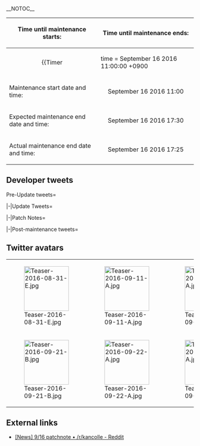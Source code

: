 __NOTOC__
<div style="float:right">{{Edit|Partials/Updates/2016_September_16th}}</div>
{{clear}}
<!--{{Warning
|title = Notice
|message = '''The contents of this page just serve as PLACEHOLDERS!'''<br> Placeholders are a symbol or piece of text used in a mathematical expression or in an instruction in a computer program to denote a missing quantity or operator. In other words, it's an example.<br> At this point in time we '''do not know''' anything about the upcoming "event", we're '''not the developers!'''
}}-->
{| class="wikitable"
!Time until maintenance starts:
!Time until maintenance ends:
|-
| align="center" |
{{Timer
|time = September 16 2016 11:00:00 +0900
|style = font-weight:bold;
|endClass = Maintstarts
|endText = '''Maintenance has begun.'''
}}
| align="center" | 
{{Timer
|time = September 16 2016 17:30:00 +0900
|style = font-weight:bold;
|endClass = Maintends
|endText = '''Maintenance has ended.'''
}}
|-
! scope="row" | Maintenance start date and time:
| align="center" | September 16 2016 11:00 
|-
! scope="row" | Expected maintenance end date and time:
| align="center" | September 16 2016 17:30
|-
! scope="row" | Actual maintenance end date and time:
| align="center" | September 16 2016 17:25
|}

{{:Partials/Updates/2016_September_16th/Content|thread=true}}

== Developer tweets ==
<tabber>Pre-Update tweets=
{{MultiTweet
|MultiTweetID = preUpdate
|color = #ace
|title = Pre Update

|link01 = https://twitter.com/KanColle_STAFF/status/772226478276681728
|JP01 = 次回の「艦これ」稼働全サーバ群共通メンテナンス＆アップデートは、【9/16(金)】に実施させて頂く予定です。同メンテに伴うアップデートでは、ある特型駆逐艦の新艦娘を投入/実装予定です(中盤以降の通常海域で邂逅できる予定です)。お楽しみに！ 
|EN01 = The upcoming maintenanace and update for all KanColle servers are scheduled for September 16th. As part of the update following this maintenance, we will be implementing a certain Special-type destroyer (who will appear as a drop on certain maps on the latter half of the regular levels). Please look forward to it!
|TL01 = [[User:Rephira|Rephira]]

|link02 = https://twitter.com/KanColle_STAFF/status/773328058140860416
|JP02 = この秋も「艦これ」では、「鎮守府秋刀魚祭り」を実施予定です。また、それとは別に、現在「艦これ」運営鎮守府では食べ物に関連した全国コラボを今秋準備中です。続報をお待ちください！
|EN02 = This fall, the [[Mackerel|Saury Festival mini-event]] will be returning to KanColle. Separately, the KanColle dev team is preparing for a nationwide collaboration event related to food items for this fall as well. We will continue to release more info on this in the future.
|TL02 = Rough: [[User:Shinhwalee|Shinhwalee]]<br> [[User:Rephira|Rephira]]

|link03 = https://twitter.com/KanColle_STAFF/status/773685300992147457
|JP03 = 次回の「艦これ」稼働全サーバ群共通メンテナンス＆アップデートは、来週【9/16(金)】に実施予定です。同メンテに伴うアップデートでは、特II型の「綾波」らと共に駆逐隊を組んだ、ある特型駆逐艦の新艦娘を投入予定です(中盤以降の通常海域で邂逅できる予定です)。お楽しみに！
|EN03 = The upcoming maintenance and update for all [[Servers|KanColle servers]] will be happening on September 16th. On the update following this maintenance, we will be implementing a certain Special Type II Destroyer that formed a Destroyer Division with "[[Ayanami]]". (She will drop on past the middle levels of regular maps). Please look forward to it.<br> (TL Note: Uranami?)
|TL03 = Rough: [[User:Shinhwalee|Shinhwalee]]<br> [[User:Rephira|Rephira]]

|link04 = https://twitter.com/KanColle_STAFF/status/774784590116290561
|JP04 = 次回の「艦これ」稼働全サーバ群共通メンテナンス＆アップデートは、【9/16(金)】に実施予定です。同メンテに伴うアップデートでは、特I型「磯波」や特II型「綾波」らと第19駆逐隊を編成した、新特型駆逐艦娘を実装予定です(中盤以降の海域で邂逅できる予定です)。お楽しみに！
|EN04 = ''Uranami is coming out in the latter available area''
|TL04 = Rough: [[User:Shinhwalee|Shinhwalee]]

|link05 = https://twitter.com/KanColle_STAFF/status/775129382100664320
|JP05 = マルキューサンマル。提督の皆さん、おはようございます！ 今日は、月曜日！新しい一週間がスタートしました。秋の一日、本日も元気に頑張ってまいりましょう！
|EN05 = 0930. Good morning admirals! Today is Monday! A new week has started. First day of Fall, let's all work hard!
|TL05 = Rough: [[User:Crazy teitoku|Crazy teitoku]]

|link06 = https://twitter.com/KanColle_STAFF/status/775130897234354177
|JP06 = 秋は読書の秋、スポーツの秋、そして、食べ物の美味しい秋！現在「艦これ」鎮守府では、食べ物に関する全国コラボを準備中です。戦艦「金剛」や航空母艦「赤城」、水上機母艦「瑞穂」なども参加予定。今月後半には続報をお知らせできる予定です。お楽しみに！
|EN06 = ''Collaboration like Sukiya, with Kongou, Akagi, and Mizuho (Same CG again obviously).''<br> (TL Note: Any chance of in-game collaboration like last year?)
|TL06 = Rough: [[User:Shinhwalee|Shinhwalee]]

|link07 = https://twitter.com/KanColle_STAFF/status/775492349526880256
|JP07 = マルキューサンマル。提督の皆さん、おはようございます！<br> 今日は、火曜日！本州以西では秋雨前線の影響で、強い雨が降るエリアも多くなりそうです。外出される提督方は天候にもご注意ください。本日も元気に乗り切ってまいりましょう！
|EN07 = マルキューサンマル。提督の皆さん、おはようございます！<br> 今日は、火曜日！本州以西では秋雨前線の影響で、強い雨が降るエリアも多くなりそうです。外出される提督方は天候にもご注意ください。本日も元気に乗り切ってまいりましょう！
|TL07 = 

|link08 = https://twitter.com/KanColle_STAFF/status/775493187372670977
|JP08 = 全国のゲームセンターで稼働中の「艦これアーケード」に、最上型重巡洋艦「最上」「三隈」「鈴谷」「熊野」及び新海域が【9/15(木)】より実装されます。ゲームセンターに着任されている提督の皆さん、どうぞよろしくお願い致します！ https://t.co/dBDpc0nFcH
|EN08 = ''Arcade getting the Mogami class''
|TL08 = Rough: [[User:Rephira|Rephira]]

|link09 = https://twitter.com/KanColle_STAFF/status/775854734754258945
|JP09 = マルキューサンマル。提督の皆さん、おはようございます！<br> 今日は、水曜日！本日も全国的に雨となるエリアが多くなりそうです。お出かけされる提督方は傘のご用意を、そして雷にも十分ご注意ください。本日も頑張ってまいりましょう！
|EN09 = マルキューサンマル。提督の皆さん、おはようございます！<br> 今日は、水曜日！本日も全国的に雨となるエリアが多くなりそうです。お出かけされる提督方は傘のご用意を、そして雷にも十分ご注意ください。本日も頑張ってまいりましょう！
|TL09 = 

|link10 = https://twitter.com/KanColle_STAFF/status/775855806260449280
|JP10 = 明後日【9/16(金)】に次回「艦これ」稼働全サーバ群共通メンテナンス＆アップデートを実施させて頂く予定です。同メンテナンスに伴うアップデートでは、特I型駆逐艦「磯波」らと共に第19駆逐隊を編成した新たな特型駆逐艦娘の実装(中盤以降の複数海域で邂逅可能)を行う予定です。
|EN10 = 明後日【9/16(金)】に次回「艦これ」稼働全サーバ群共通メンテナンス＆アップデートを実施させて頂く予定です。同メンテナンスに伴うアップデートでは、特I型駆逐艦「磯波」らと共に第19駆逐隊を編成した新たな特型駆逐艦娘の実装(中盤以降の複数海域で邂逅可能)を行う予定です。
|TL10 = 

|link11 = https://twitter.com/KanColle_STAFF/status/776216479863742464
|JP11 = マルキューサンマル。提督の皆さん、おはようございます！<br> 今日は、木曜日！今夜は十五夜、月見団子でも食べながら、秋のお月さまを見上げるのもいいですね。明日はメンテナンス＆アップデートを実施予定です。本日も元気に頑張ってまいりましょう！
|EN11 = マルキューサンマル。提督の皆さん、おはようございます！<br> 今日は、木曜日！今夜は十五夜、月見団子でも食べながら、秋のお月さまを見上げるのもいいですね。明日はメンテナンス＆アップデートを実施予定です。本日も元気に頑張ってまいりましょう！
|TL11 = 

|link12 = https://twitter.com/KanColle_STAFF/status/776217229780103168
|JP12 = 明日【9/16(金)】に次回「艦これ」稼働全サーバ群共通メンテナンス＆アップデートを実施させて頂く予定です。メンテナンス開始時間は【11:00】、同完了は【18:00】を予定しています。提督の皆さん、お手数をお掛けして恐縮です。ご協力どうぞよろしくお願い致します。
|EN12 = ''Tomorrow maintenance will be from 11:00 to 18:00.''
|TL12 = Rough: [[User:Shinhwalee|Shinhwalee]]

|link13 = https://twitter.com/KanColle_STAFF/status/776579070477803521
|JP13 = マルキューサンマル。提督の皆さん、おはようございます！<br> 今日は、金曜日！本日は「艦これ」稼働全サーバ群共通メンテナンス＆アップデートを実施予定です。提督の皆さん、ご協力どうぞよろしくお願い致します。本日も元気に乗り切ってまいりましょう！
|EN13 = マルキューサンマル。提督の皆さん、おはようございます！<br> 今日は、金曜日！本日は「艦これ」稼働全サーバ群共通メンテナンス＆アップデートを実施予定です。提督の皆さん、ご協力どうぞよろしくお願い致します。本日も元気に乗り切ってまいりましょう！
|TL13 = 

|link14 = https://twitter.com/KanColle_STAFF/status/776580101907460096
|JP14 = 本日この後【11:00】より「艦これ」稼働全サーバ群共通メンテナンス＆アップデートを実施致します。同完了時刻は【18:00】を予定しています。提督の皆さん、お手数お掛けして恐縮です。メンテ開始前にブラウザを閉じて、「艦これ」を一旦終了して頂けますと幸いです。
|EN14 = 本日この後【11:00】より「艦これ」稼働全サーバ群共通メンテナンス＆アップデートを実施致します。同完了時刻は【18:00】を予定しています。提督の皆さん、お手数お掛けして恐縮です。メンテ開始前にブラウザを閉じて、「艦これ」を一旦終了して頂けますと幸いです。
|TL14 = 

|link15 = https://twitter.com/KanColle_STAFF/status/776581860264595456
|JP15 = 本日のメンテナンスに伴うアップデートでは、特I型「磯波」や特II型「綾波」らと第19駆逐隊を編成した【新艦娘】を中盤以降の複数の通常海域で邂逅できるよう実装予定です。また、来月実施予定の【鎮守府秋刀魚祭り】に先駆けて、いくつかのサーバ群の整備/強化も併せて実施予定です。
|EN15 = ''Uranami drops in mid- & late-game maps. Also, server improvements, Because lol saury fishing hell 2.0''
|TL15 = Rough: [[User:Admiral Mikado|Admiral Mikado]]

|link16 = https://twitter.com/KanColle_STAFF/status/776603119434080256
|JP16 = メンテナンス状況：メンテナンスに入りました。 「艦これ」稼働全サーバ群は、メンテナンス＆アップデート作業を開始致しました。同作業完了は本日【18:00】を予定しています。作業進捗状況は、随時お知らせできるように努めます。
|EN16 = ''Maintenance START''
|TL16 = Rough: [[User:Shinhwalee|Shinhwalee]]
}}

|-|Update Tweets=
{{MultiTweet
|MultiTweetID = Update
|color = #ace
|title = Update

|link01 = http://twitter.com/KanColle_STAFF/status/776631979219439616
|JP01 = メンテナンス状況：メンテナンス実施中です。<br> 現在「艦これ」稼働全サーバ群は、メンテナンス＆アップデート作業を実施中です。作業完了は【18:00】を予定しています。同アップデートでは特改I型な新艦娘の実装、そして、ある夕雲型駆逐艦の「浴衣mode」も追加限定実装予定です！
|EN01 = ''4 hours 58 minutes until maint end, A certain Yuugumo-class Destroyer will be receiving Yukata Seasonal CG''
|TL01 = Rough: [http://www.reddit.com/u/yoridorimidori yoridorimidori]<br> Rough: [[User:Shinhwalee|Shinhwalee]]

|link02 = https://twitter.com/KanColle_STAFF/status/776663532955840512
|JP02 = メンテナンス状況：メンテナンス実施中です。 「艦これ」稼働全サーバ群はメンテナンス＆アップデート作業を実施中です。作業は後半シークエンスに入りました。現在、南方前線のサーバ群、特に「ショートランド泊地サーバ」大幅増強を行っています。「鹿屋基地サーバ」の整備も実施中です。
|EN02 = ''Southern Area Front Line servers, especially Shortland, and Kanoya as well are getting buffs/strengthened.''
|TL02 = Rough: [http://www.reddit.com/u/DuskOfDawn23 DuskOfDawn23]<br> Rough: [[User:Ckwng|Ckwng]]

|link03 = https://twitter.com/KanColle_STAFF/status/776669453253615617
|JP03 = メンテナンス状況：予定より少し早く【17:30】完了見込みです。<br> 「艦これ」稼働全サーバ群は、メンテナンス＆アップデート作業を実施中です。現在作業の後半シークエンスを進めています。【17:00】前後より、本日のメンテナンスに伴うアップデート情報をお知らせしてまいります。
|EN03 = ''Maintenance will end 30 min earlier''
|TL03 = Rough: [[User:Shinhwalee|Shinhwalee]]
}}

|-|Patch Notes=
{{MultiTweet
|MultiTweetID = patch
|color = #ace
|title = Patch notes

|link01 = https://twitter.com/KanColle_STAFF/status/776687060203692032
|JP01 = 本日実施の「艦これ」稼働全サーバ群メンテナンスに伴う、アップデート情報をお知らせしていきます。 01▼新艦娘「浦波」の実装 新艦娘、特改I型駆逐艦「浦波」を新規実装します。<br> ※中盤以降の複数の通常海域で邂逅可能です。<br> ※補給・放置ボイス、改では時報ボイス等も実装です。
|EN01 = 01▼Uranami will be implemented into the game.<br>
※She will be available in numerous maps in the latter half of the currently available operations<br>
※Resupply, Idle, Hourly voices after remodel are all available as well
|TL01 = [[User:Shinhwalee|Shinhwalee]]<br> [[User:Rephira|Rephira]]

|link02 = https://twitter.com/KanColle_STAFF/status/776688395900686336
|JP02 = 02▼新艦娘「浦波」邂逅可能海域について 特改I型駆逐艦「浦波」は、南西諸島海域「沖ノ島海域」等の中盤以降の複数の海域で邂逅可能です。<br> ※基本的に敵主力会敵ポイントで邂逅可能ですが、上記南西諸島海域「沖ノ島海域」では、それ以外でも稀に邂逅可能なポイントが存在します。
|EN02 = 02▼Maps which Uranami will be available 2-4 and onwards on multiple map (but not on all), for most maps it will be only boss node drops, but on 2-4 there will be other nodes that will drop her as well.
|TL02 = Rough: [[User:Rephira|Rephira]]

|link03 = https://twitter.com/KanColle_STAFF/status/776688932230615040
|JP03 = 03▼【新任務】の追加実装 計五種類の【新任務】が追加実装されます。<br> 
 ●「第十九駆逐隊」を編成せよ！ <br> 
 ●「第十九駆逐隊」出撃せよ！ <br> 
 ●「第十九駆逐隊」敵主力に突入せよ！ <br> 
 ●「特注家具」の調達 <br> 
 ●「洋上補給」物資の調達 ※各任務の受諾にはトリガーとなる条件達成が必要です。
|EN03 = 03▼5 new quests in total<br> 
 ● Setup the 19th DD Squadron! <br> 
 ● Sortie the 19th DD Squadron! <br> 
 ● 19th DD Squadron, rush into the Main Enemy Force! <br> 
 ● Get Special Furniture <br> 
 ● Procurement of Underway Supply Goods<br> 
These Quests all have Pre-requisite quests required
|TL03 = Rough: [[User:Rephira|Rephira]]<br> [[User:Shinhwalee|Shinhwalee]]

|link04 = https://twitter.com/KanColle_STAFF/status/776691032226267136
|JP04 = 04▼任務UI一部更新 &「浦波」邂逅海域の追記情報 遂行中の任務が進行した場合表示される「50%以上達成」等の表示を、任務詳細テキストと重複しない位置/大きさに変更されます。 また、特改I型の新艦娘「浦波」は、西方・南方・中部各方面でも邂逅可能な海域が存在します。
|EN04 = 04▼More info on Maps with Uranami drop and UI updates<br>
There will be at least 1 map on throughout World 3~5 where Uranami drops<br>
UI has been updated so that 50% cleared marker no longer overlaps with the Quest description tag
|TL04 = Rough: [[User:Shinhwalee|Shinhwalee]]<br> Rough: [[User:Rephira|Rephira]]

|link05 = https://twitter.com/KanColle_STAFF/status/776691830960238592
|JP05 = 05▼「長波」に【浴衣mode】秋季限定実装 駆逐艦「長波」に季節限定艦娘グラフィックが実装されます。<br> 【浴衣mode】の夕雲型駆逐艦「長波」には専用秋限定ボイスも追加実装されます。秋の駆逐艦娘、引き続きどうぞよろしくお願い致します！
|EN05 = 05▼Naganami will be getting Limited-time Yukata CG<br>
|TL05 = Rough: [[User:Rephira|Rephira]]<br>Rough: [[User:Shinhwalee|Shinhwalee]]

|link06 = https://twitter.com/KanColle_STAFF/status/776693375210631168
|JP06 = 06▼【改修工廠(明石の工廠)】新改修メニュー追加実装 改修工廠(明石の工廠)において改修可能メニューが拡張されます。 ある艦娘がサポートすることで 「38.1cm Mk.I 連装砲」 の強化改修が可能になります。<br> ※本装備は現段階では上位兵装への更新は実装されません。
|EN06 = 06▼Improvement Arsenal Menu Added<br>
38.1cm Mk.I Twin Gun Mount is now available to upgrade in Akashi's Improvement Arsenal<br>
※Improvable but not upgradeable
|TL06 = Rough: [[User:Rephira|Rephira]]<br>Rough: [[User:Shinhwalee|Shinhwalee]]

|link07 = https://twitter.com/KanColle_STAFF/status/776694079241359360
|JP07 = 07▼【季節の移り変わり対応家具】の季節更新 「温泉檜風呂」及び「温泉岩風呂」が秋季modeに移行します。 また、「鎮守府カウンターバー」の季節が夏季modeから通常に移行します。
|EN07 = 07▼The Hot Spring furniture for The Wooden and the Rock ones along with the Counter Bar will be updated into Autumn mode
|TL07 = Rough: [[User:Shinhwalee|Shinhwalee]]

|link08 = https://twitter.com/KanColle_STAFF/status/776694469521399808
|JP08 = 08▼各種サーバ群の整備及び【ショートランド泊地サーバ】大幅増強<br> 来月開催予定の「鎮守府秋刀魚祭り」に先駆けて、各稼働サーバ群の整備/強化を実施しました。特に「ショートランド泊地サーバ」は、大幅増強/規模拡張工事を実施しました。
|EN08 = 08▼Shortland server reinforced etc. in preparation for the upcoming Saury Fest
|TL08 = Rough: [[User:Rephira|Rephira]]

|link09 = https://twitter.com/KanColle_STAFF/status/776694768201928704
|JP09 = 09▼マクロ/加速等不正ツール対策の強化<br> マクロ/加速ツール等/継続的にサーバに対して故意に負荷を与えるユーザーに対する追跡機能を強化しました。これらの不正ツール使用は規約違反です。お辞め頂けますよう、重ねてお願い申し上げます。
|EN09 = 09▼Macro and illegitimat tools rekt
|TL09 = Rough: [[User:Rephira|Rephira]]

|link10 = https://twitter.com/KanColle_STAFF/status/776694913731735552
|JP10 = 10▼一部ボイス系修正更新 ・一部工廠任務における「任務娘」のボイス再生を修正 ・「伊26改」の20時「時報ボイス」の修正
|EN10 = 10▼Some voice-related features fixed
|TL10 =  Rough: [[User:Rephira|Rephira]]

|link11 = https://twitter.com/KanColle_STAFF/status/776695270218149888
|JP11 = 11▼「陸奥」に【浴衣mode】秋季限定実装 日本海軍を根幹を支えた長門型戦艦、そのニ番艦「陸奥」。<br> 彼女に季節限定艦娘グラフィック【浴衣mode】及び同特別限定ボイスが追加実装されます。提督の皆さん、長門型戦艦、そして「陸奥」を、引き続きどうぞよろしくお願い致します！
|EN11 = 11▼Mutsu Yukata CG and Fall Voice Line<br>
(TL Note: naganami and mutsu cg and voice lines?)
|TL11 = Rough: [[User:Rephira|Rephira]]<br>Rough: [[User:Shinhwalee|Shinhwalee]]<br>Rough: [[User:がか|がか]]
}}

|-|Post-maintenance tweets=
{{MultiTweet
|MultiTweetID = postmaint
|color = #ace
|title = Post-maintenance tweets

|link01 = https://twitter.com/KanColle_STAFF/status/776696007887196160
|JP01 = メンテナンス状況：【17:30】迄に全サーバ群作業完了見込みです。<br> 「艦これ」稼働全サーバ群は、メンテナンス＆アップデート作業を実施中です。現在作業は、最終シークエンスに入りました。各サーバ最終チェックを行っています。提督の皆さん、もう少しだけお待ち頂けますと幸いです。
|EN01 = メンテナンス状況：【17:30】迄に全サーバ群作業完了見込みです。<br> 「艦これ」稼働全サーバ群は、メンテナンス＆アップデート作業を実施中です。現在作業は、最終シークエンスに入りました。各サーバ最終チェックを行っています。提督の皆さん、もう少しだけお待ち頂けますと幸いです。
|TL01 = 

|link02 = https://twitter.com/KanColle_STAFF/status/776698382286852096
|JP02 = 本日実施「艦これ」稼働全サーバ群共通メンテナンス＆アップデートは作業を完了、各サーバ群の再開放を開始致しました！メンテ直後は接続が集中します。PCブラウザでは表示等が不安定な場合はブラウザのキャッシュ削除＆再接続をお試しください。 提督の皆さん、お待たせ致しました！
|EN02 = ''servers up''
|TL02 = Rough: [[User:Ckwng|Ckwng]]

|link03 = https://twitter.com/KanColle_STAFF/status/776958814398537728
|JP03 = ヒトマルヨンマル。提督の皆さん、おはようございます！<br> 今日は、土曜日！今月も残すところあと二週間、九月の後半戦となりました。体調を崩しやすいこの季節、風邪などをひかないよう気をつけつつ、本日も元気に頑張ってまいりましょう！
|EN03 = ヒトマルヨンマル。提督の皆さん、おはようございます！<br> 今日は、土曜日！今月も残すところあと二週間、九月の後半戦となりました。体調を崩しやすいこの季節、風邪などをひかないよう気をつけつつ、本日も元気に頑張ってまいりましょう！
|TL03 = 

|link04 = https://twitter.com/KanColle_STAFF/status/776959295149576192
|JP04 = 昨日実施の「艦これ」稼働全サーバ群共通メンテナンス＆アップデートへのご協力、ありがとうございました！PCブラウザ版では、更新や表示等が不安定な場合は、キャッシュ削除をお試しください。来月は【鎮守府秋刀魚祭り】を展開予定です！今秋の艦娘たちもどうぞよろしくお願い致します。
|EN04 = ''[[Mackerel|Saury]] Mini-Event next Month''
|TL04 = Rough: [[User:Shinhwalee|Shinhwalee]]

|link05 = https://twitter.com/KanColle_STAFF/status/777318899184316417
|JP05 = ヒトマルサンマル。提督の皆さん、おはようございます！<br> 今日は、日曜日！三連休の中日となる提督方も多いかと思います。本州以西では強い雨と雷となるエリアも多く警戒が必要です。外出される際は、天候にも十分ご注意ください。本日も元気に頑張ってまいりましょう！
|EN05 = ヒトマルサンマル。提督の皆さん、おはようございます！<br> 今日は、日曜日！三連休の中日となる提督方も多いかと思います。本州以西では強い雨と雷となるエリアも多く警戒が必要です。外出される際は、天候にも十分ご注意ください。本日も元気に頑張ってまいりましょう！
|TL05 = 

|link06 = https://twitter.com/KanColle_STAFF/status/777319947596800001
|JP06 = 提督の皆さん、一昨日実施の「艦これ」稼働全サーバ群共通メンテナンス＆アップデートへのご協力、ありがとうございました！次回のメンテナンスに伴うアップデートでは、【母港最大拡張枠】の拡大も予定しています。秋の「艦これ」と「艦娘」も、引き続きどうぞよろしくお願い致します！ 
|EN06 = ''Maximum slots increase on next maintenance''
|TL06 = Rough: [[User:Tsubakura|Tsubakura]]

|link07 = https://twitter.com/KanColle_STAFF/status/777681807684710400
|JP07 = ヒトマルサンマル。提督の皆さん、おはようございます！<br> 今日は、祝日の月曜日！強い勢力をもった台風16号が九州南部に接近中です。九州周辺エリアにお住いの提督方は厳重な警戒をお願い致します。本日も元気に頑張ってまいりましょう！ 
|EN07 = ヒトマルサンマル。提督の皆さん、おはようございます！<br> 今日は、祝日の月曜日！強い勢力をもった台風16号が九州南部に接近中です。九州周辺エリアにお住いの提督方は厳重な警戒をお願い致します。本日も元気に頑張ってまいりましょう！ 
|TL07 = 

|link08 = https://twitter.com/KanColle_STAFF/status/777683013253554176
|JP08 = 秋現在「艦これ」鎮守府では、この秋展開予定の「食べ物」に関連するコラボ展開を鋭意準備中です。食べ物に関する同コラボ作戦には水上機母艦「秋津洲」などの参加も予定しています。もうすぐ詳細情報をお知らせできる予定です。お楽しみに！
|EN08 = ''Akitsushima joins the collaboration (Sukiya?)''
|TL08 = Rough: [[User:Shinhwalee|Shinhwalee]]<br> Rough: [[User:Crazy teitoku|Crazy teitoku]]

|link09 = https://twitter.com/KanColle_STAFF/status/778028980167282688
|JP09 = マルキューサンマル。提督の皆さん、おはようございます！ 今日は、火曜日！台風16号が太平洋沖を進行中です。同暴風圏内にお住いの提督方は、十分にご注意ください。本日も元気に頑張ってまいりましょう！
|EN09 = マルキューサンマル。提督の皆さん、おはようございます！ 今日は、火曜日！台風16号が太平洋沖を進行中です。同暴風圏内にお住いの提督方は、十分にご注意ください。本日も元気に頑張ってまいりましょう！
|TL09 = 

|link10 = https://twitter.com/KanColle_STAFF/status/778032647079546880
|JP10 = 全国のゲームセンターで稼働中の「艦これアーケード」初のイベント【第壱回<br> 期間限定海域：敵艦隊前線泊地殴り込み】を、今秋開催致します。今夏の「第参回艦これ観艦式」での映像や同情報・キャンペーン情報を下記で公開開始しました！ https://t.co/L6NNAzcwVG
|EN10 = 全国のゲームセンターで稼働中の「艦これアーケード」初のイベント【第壱回<br> 期間限定海域：敵艦隊前線泊地殴り込み】を、今秋開催致します。今夏の「第参回艦これ観艦式」での映像や同情報・キャンペーン情報を下記で公開開始しました！ https://t.co/L6NNAzcwVG
|TL10 = 

|link11 = https://twitter.com/KanColle_STAFF/status/778034403301658624
|JP11 = 今秋開催予定の「艦これアーケード」初のイベントとなる【第壱回<br> 期間限定海域：敵艦隊前線泊地殴り込み】では、翔鶴型航空母艦一番艦「翔鶴」及び同二番艦「瑞鶴」他を投入予定です。全国のゲームセンターに着任されている提督の皆さん、今秋も引き続きどうぞよろしくお願い致します！
|EN11 = ''During the KanColle Arcade Fall Event, Shoukaku and Zuikaku will be implemented into the game.''
|TL11 = Rough: [[User:Shinhwalee|Shinhwalee]]

|link12 = https://twitter.com/KanColle_STAFF/status/778390764027940864
|JP12 = マルキューサンマル。提督の皆さん、おはようございます！ 今日は、水曜日！今月九月も残すところあと十日間となりました。風邪をひきやすいこの季節、本日も気合い、入れて、乗り切ってまいりましょう！
|EN12 = マルキューサンマル。提督の皆さん、おはようございます！ 今日は、水曜日！今月九月も残すところあと十日間となりました。風邪をひきやすいこの季節、本日も気合い、入れて、乗り切ってまいりましょう！
|TL12 = 

|link13 = https://twitter.com/KanColle_STAFF/status/778392270277980160
|JP13 = 秋は「食べもの」も美味しい季節！現在「艦これ」鎮守府では、この秋展開予定の食べ物関連のコラボ展開を鋭意準備中です。同第一波には、第一航空戦隊航空母艦「赤城」も作戦参加に備え抜錨準備を整えています。展開開始後、同modeは本編にも随時秋季期間限定で実装予定…お楽しみに！
|EN13 = ''Akagi joins the Sukiya hype train and will get her own CG this autumn''
|TL13 = Rough: [[User:Ckwng|Ckwng]]<br> [[User:Admiral Mikado|Admiral Mikado]]

|link14 = https://twitter.com/KanColle_STAFF/status/778768500462542848
|JP14 = ヒトマルサンマル。提督の皆さん、おはようございます！<br> 今日は、祝日の木曜日！秋分の日となりました。秋雨前線の影響で、北海道以外では雨の日となるエリアが多くなりそうです。お出掛けの提督方は、雨具の用意をお忘れなく！本日も元気に頑張ってまいりましょう！
|EN14 = ヒトマルサンマル。提督の皆さん、おはようございます！<br> 今日は、祝日の木曜日！秋分の日となりました。秋雨前線の影響で、北海道以外では雨の日となるエリアが多くなりそうです。お出掛けの提督方は、雨具の用意をお忘れなく！本日も元気に頑張ってまいりましょう！
|TL14 = 

|link15 = https://twitter.com/KanColle_STAFF/status/778770437866082304
|JP15 = 現在「艦これ」運営鎮守府では今秋投入を目指して新海域実装準備を進めています。また、来月中旬以降には【鎮守府秋刀魚祭り】を開催予定です。さらに今秋は実際に艦娘たちと「秋刀魚」と秋の味覚を味わう、「艦これ」鎮守府秋刀魚祭りin横浜泊地の準備を進めています。詳細は続報にて！
|EN15 = 現在「艦これ」運営鎮守府では今秋投入を目指して新海域実装準備を進めています。また、来月中旬以降には【鎮守府秋刀魚祭り】を開催予定です。さらに今秋は実際に艦娘たちと「秋刀魚」と秋の味覚を味わう、「艦これ」鎮守府秋刀魚祭りin横浜泊地の準備を進めています。詳細は続報にて！
|TL15 = 

|link16 = https://twitter.com/KanColle_STAFF/status/779116113758031873
|JP16 = マルキューサンマル。提督の皆さん、おはようございます！<br> 今日は、金曜日！祝日明けの今日も、東海以北では雨の一日となるエリアが多くなりそうです。外出される提督方は傘のご準備をお願い致します。本日も元気に乗り切ってまいりましょう！ 
|EN16 = マルキューサンマル。提督の皆さん、おはようございます！<br> 今日は、金曜日！祝日明けの今日も、東海以北では雨の一日となるエリアが多くなりそうです。外出される提督方は傘のご準備をお願い致します。本日も元気に乗り切ってまいりましょう！ 
|TL16 = 

|link17 = https://twitter.com/KanColle_STAFF/status/779117208827867136
|JP17 = 秋は読書の秋、スポーツの秋…そして食べ物の美味しい秋！この秋展開予定の「艦これ」食べ物関連のコラボ展開、同第一波の詳細情報をもうすぐお知らせできる予定です。今秋も、美味しい食べ物、そして「艦これ」と「艦娘」を、どうぞよろしくお願い致します！
|EN17 = 秋は読書の秋、スポーツの秋…そして食べ物の美味しい秋！この秋展開予定の「艦これ」食べ物関連のコラボ展開、同第一波の詳細情報をもうすぐお知らせできる予定です。今秋も、美味しい食べ物、そして「艦これ」と「艦娘」を、どうぞよろしくお願い致します！
|TL17 = 

|link18 = https://twitter.com/KanColle_STAFF/status/779473002018721792
|JP18 = マルキューヒトマル。提督の皆さん、おはようございます！ 今日は、土曜日！今月最後の週末に突入致しました！九月も残すところあと一週間！ 秋の一日、本日も元気に頑張ってまいりましょう！
|EN18 = マルキューヒトマル。提督の皆さん、おはようございます！ 今日は、土曜日！今月最後の週末に突入致しました！九月も残すところあと一週間！ 秋の一日、本日も元気に頑張ってまいりましょう！
|TL18 = 

|link19 = https://twitter.com/KanColle_STAFF/status/779474320435191808
|JP19 = 今秋、「艦これ」と丼ぶりと京風うどんの「なか卯」さんとのコラボ展開、「なか卯」✕「艦これ」秋のコラボキャンペーンが実施されます！ 同第一弾は、来週【9/28(水) 15:00】より開始予定です。 詳細ご案内はこちらから！https://t.co/M3uRtdmkHK
|EN19 = 今秋、「艦これ」と丼ぶりと京風うどんの「なか卯」さんとのコラボ展開、「なか卯」✕「艦これ」秋のコラボキャンペーンが実施されます！ 同第一弾は、来週【9/28(水) 15:00】より開始予定です。 詳細ご案内はこちらから！https://t.co/M3uRtdmkHK
|TL19 = 

|link20 = https://twitter.com/KanColle_STAFF/status/779478903576338432
|JP20 = 秋は読書の秋でもあります。東京ビックサイトで明日【9/25(日)】まで開催中の東京国際ブックフェアのKADOKAWAさんブースでは、川内型姉妹シルエット箔押し仕様の「一六式川内型書籍覆い＆金属製栞揃え」も好評ご案内中です！ https://t.co/RJ1ihkzbQn
|EN20 = 秋は読書の秋でもあります。東京ビックサイトで明日【9/25(日)】まで開催中の東京国際ブックフェアのKADOKAWAさんブースでは、川内型姉妹シルエット箔押し仕様の「一六式川内型書籍覆い＆金属製栞揃え」も好評ご案内中です！ https://t.co/RJ1ihkzbQn
|TL20 = 

|link21 = https://twitter.com/KanColle_STAFF/status/779609098002190337
|JP21 = 明日【9/25(日)】より、KADOKAWA「神楽酒保」さんで【「艦これ」クラシックスタイルオーケストラ 西方艦隊 with<br> 関西フィルハーモニー管弦楽団】物販の一般販売分ネット通販(※1アイテム1点まで)を開始予定です。同開始は【AM 10:30】を予定しています。
|EN21 = 明日【9/25(日)】より、KADOKAWA「神楽酒保」さんで【「艦これ」クラシックスタイルオーケストラ 西方艦隊 with<br> 関西フィルハーモニー管弦楽団】物販の一般販売分ネット通販(※1アイテム1点まで)を開始予定です。同開始は【AM 10:30】を予定しています。
|TL21 = 

|link22 = https://twitter.com/KanColle_STAFF/status/779864832556142592
|JP22 = ヒトヒトマルマル。提督の皆さん、おはようございます！ 今日は、日曜日！九月最後の日曜日となりました。来月中旬以降には「鎮守府秋刀魚祭り」の実施を予定しています。本日も頑張ってまいりましょう！
|EN22 = 1100. Good morning, admirals! Today is, Sunday! It has become September's last Sunday. We're going to schedule [[Mackerel]] mid week next month. Let us strive forward towards it!
|TL22 = Rough: [[User:Crazy teitoku|Crazy teitoku]]

|link23 = https://twitter.com/KanColle_STAFF/status/779866168727212032
|JP23 = 本日【9/25(日)】よりKADOKAWA「神楽酒保」さんで【「艦これ」クラシックスタイルオーケストラ 西方艦隊 with<br> 関西フィルハーモニー管弦楽団】物販の一般販売分ネット通販(※1アイテム1点まで)がスタートしました！https://t.co/Yh1kq4OcXf 
|EN23 = 本日【9/25(日)】よりKADOKAWA「神楽酒保」さんで【「艦これ」クラシックスタイルオーケストラ 西方艦隊 with<br> 関西フィルハーモニー管弦楽団】物販の一般販売分ネット通販(※1アイテム1点まで)がスタートしました！https://t.co/Yh1kq4OcXf 
|TL23 = 

|link24 = https://twitter.com/KanColle_STAFF/status/780203844844163072
|JP24 = 明日【9/27(火)】夜以降に、ゲーム画面下【情報】において月次作戦【八月作戦】の結果情報をお知らせできる予定です。また、同トップランカー提督に贈る武勲褒賞も、同発表以降に該当提督へ順次配信してまいります。展開中の【九月作戦】も、引き続きどうぞよろしくお願いいたします。
|EN24 = ''Tomorrow evening the latest ranking rewards are announced. For August 2016.''
|TL24 = Rough: [[User:Admiral Mikado|Admiral Mikado]]<br>Rough: [[User:Shinhwalee|Shinhwalee]]

|link25 = https://twitter.com/KanColle_STAFF/status/780206031368368130
|JP25 = 次回の「艦これ」稼働全サーバ群共通メンテナンス＆アップデートは、来週【10/5(水)】に実施させて頂く予定です。同メンテナンスに伴うアップデートでは、現在の最前線海域である「中部海域」方面の作戦海域深部に、艦隊を航空支援可能な【基地航空隊】を実装/展開予定です。
|EN25 = The upcoming maintenanace and update for all [[Servers|KanColle servers]] are scheduled for October 5th. As part of the update following this maintenance, we will be implementing the [[Land Base Aerial Support]] system to be available within the deepest area of World 6. 
|TL25 = [[User:Shinhwalee|Shinhwalee]]

|link26 = https://twitter.com/KanColle_STAFF/status/780565296083939328
|JP26 = マルキューサンマル。提督の皆さん、おはようございます！<br> 今日は、火曜日！強い勢力を持った台風17号が台湾沖を進行しています。沖縄エリアなどの同暴風圏にお住まいの提督方は十分にご注意ください。本日も元気に頑張ってまいりましょう！
|EN26 = マルキューサンマル。提督の皆さん、おはようございます！<br> 今日は、火曜日！強い勢力を持った台風17号が台湾沖を進行しています。沖縄エリアなどの同暴風圏にお住まいの提督方は十分にご注意ください。本日も元気に頑張ってまいりましょう！
|TL26 = 

|link27 = https://twitter.com/KanColle_STAFF/status/780566099377008640
|JP27 = 本日【9/27(火)】夜以降に、ゲーム画面下【情報】において月次作戦【八月作戦】の結果情報をお知らせできる予定です。また、同トップランカー提督に贈る武勲褒賞も、本日夜以降より該当提督へ順次配信してまいります。展開中の【九月作戦】も、引き続きどうぞよろしくお願い致します！ 
|EN27 = ''August 2016 Monthly Ranking Results and Rewards will be out tonight''
|TL27 = Rough: [[User:Shinhwalee|Shinhwalee]]

|link28 = https://twitter.com/KanColle_STAFF/status/780567165896318976
|JP28 = 明日【9/28(水) 15:00】より、「艦これ」と丼ぶりと京風うどんの「なか卯」さんとのコラボ、「なか卯」✕「艦これ」秋のコラボキャンペーン第一弾が展開されます。同詳細情報のご案内はこちらから！https://t.co/M3uRtdmkHK
|EN28 = ''Nakau x KanColle collaboration starts starting tomorrow 9/28 3:00 PM''
|TL28 = Rough: [[User:Shinhwalee|Shinhwalee]]

|link29 = https://twitter.com/KanColle_STAFF/status/780928613361213441
|JP29 = マルキューサンマル。提督の皆さん、おはようございます！ 今日は、水曜日！週の真ん中、水曜日です。九月も残すところあと三日間となりました。本日も元気に頑張ってまいりましょう！
|EN29 = マルキューサンマル。提督の皆さん、おはようございます！ 今日は、水曜日！週の真ん中、水曜日です。九月も残すところあと三日間となりました。本日も元気に頑張ってまいりましょう！
|TL29 = 

|link30 = https://twitter.com/KanColle_STAFF/status/780930367997960192
|JP30 = 本日【9/28(水) 15:00】より、いよいよ「艦これ」と丼ぶりと京風うどんの「なか卯」さんとのコラボ、「なか卯」✕「艦これ」秋のコラボキャンペーン第一弾が展開されます。同詳細情報のご案内はこちらから！https://t.co/M3uRtdmkHK
|EN30 = ''Collaboration Start''
|TL30 = Rough: [[User:Shinhwalee|Shinhwalee]]

|link31 = https://twitter.com/KanColle_STAFF/status/780932168369344513
|JP31 = 明後日【9/30(金)】全国の本屋さんで発売される「娘TYPE」最新号は、「艦これ」秋の巻頭総力特集です！描き下ろし「鳳翔」さん＆「赤城」の表紙が目印！秋の「時雨」描き下ろしピンナップや娘TYPE特製クリアファイルも搭載です。今秋の「鳳翔」さんもよろしくお願い致します！ 
|EN31 = ''So the next issue of Musume Type which will be out on Sept 30th will be Autumn KanColle Special along with Akagi and Houshou cover.''
|TL31 = Rough: [[User:Shinhwalee|Shinhwalee]]

|link32 = https://twitter.com/KanColle_STAFF/status/781289913736105984
|JP32 = マルキューサンマル。提督の皆さん、おはようございます！ 今日は、木曜日！本日も秋雨前線の影響で、本州では雨となるエリアが多そうです。お出かけの際は傘の用意をお忘れなく！本日も元気に駆け抜けてまいりましょう！
|EN32 = マルキューサンマル。提督の皆さん、おはようございます！ 今日は、木曜日！本日も秋雨前線の影響で、本州では雨となるエリアが多そうです。お出かけの際は傘の用意をお忘れなく！本日も元気に駆け抜けてまいりましょう！
|TL32 = 

|link33 = https://twitter.com/KanColle_STAFF/status/781291700958429184
|JP33 = 現在「艦これ」運営鎮守府では【10/5(水)】実施予定の次回「艦これ」稼働全サーバ群共通メンテナンス＆アップデートの準備を進めています。同メンテに伴うアップデートでは、現最前線海域の中部海域方面に「新海域」を実装、また、期間限定で艦娘「親子丼mode」等も実装予定です！
|EN33 = ''6-5 and Nakau CG''
|TL33 = Rough: [[User:Shinhwalee|Shinhwalee]]

|link34 = https://twitter.com/KanColle_STAFF/status/781653360919384064
|JP34 = マルキューサンマル。提督の皆さん、おはようございます！ 今日は、金曜日！九月最終の金曜日となりました。本日も金曜カレーを食べて元気を補給して、気合い、入れて、乗り切ってまいりましょう！
|EN34 = ''Eat Curry and enjoy da Friday and last day of September''
|TL34 = Rough: [[User:Shinhwalee|Shinhwalee]]

|link35 = https://twitter.com/KanColle_STAFF/status/781656078727667712
|JP35 = 本日【9/30(金)】「艦これ」巻頭総力特集の「娘TYPE」最新号が、全国の本屋さんで発売です！同誌表紙は、描き下ろし「鳳翔」さん＆「赤城」！秋の私服「時雨」描き下ろしピンナップや表紙イラスト＆劇場版の大型ポスター、そして娘TYPE特製クリアファイルなども装備してます！
|EN35 = 本日【9/30(金)】「艦これ」巻頭総力特集の「娘TYPE」最新号が、全国の本屋さんで発売です！同誌表紙は、描き下ろし「鳳翔」さん＆「赤城」！秋の私服「時雨」描き下ろしピンナップや表紙イラスト＆劇場版の大型ポスター、そして娘TYPE特製クリアファイルなども装備してます！
|TL35 = 

|link36 = https://twitter.com/KanColle_STAFF/status/781659115856748544
|JP36 = 現在「艦これ」運営鎮守府は、来月中旬以降展開予定の「鎮守府秋刀魚祭り」実施準備を進めています。今秋は同秋刀魚祭り展開中に、【「艦これ」鎮守府秋刀魚祭りin横浜泊地】も開催予定です。今年は台風の影響などで貴重な「秋刀魚」。秋の風物詩を、艦娘と一緒に味わってまいりましょう！
|EN36 = ''about Saury Mini-Event in Mid October and the Naval Base Saury Festival in Yokohama in-real life event''
|TL36 = Rough: [[User:Shinhwalee|Shinhwalee]]

|link37 = https://twitter.com/KanColle_STAFF/status/782030032420032512
|JP37 = ヒトマルサンマル。提督の皆さん、おはようございます！ 今日は、土曜日！本日から新しい月、十月となりました。今年も早いもので残すところあと三か月です。今月も元気に頑張ってまいりましょう！
|EN37 = ヒトマルサンマル。提督の皆さん、おはようございます！ 今日は、土曜日！本日から新しい月、十月となりました。今年も早いもので残すところあと三か月です。今月も元気に頑張ってまいりましょう！
|TL37 = 

|link38 = https://twitter.com/KanColle_STAFF/status/782032328931414016
|JP38 = 今月【10/23(日)】、神奈川県横浜市、横浜港を臨むみなとみらい「臨港パーク」で、艦娘と共に「秋刀魚」を味わうイベント【「艦これ」鎮守府秋刀魚祭りin横浜泊地】を開催予定です(※荒天延期)。詳細は別途ご案内予定です。秋の風物詩「秋刀魚」。今秋も愉しんでまいりましょう！ 
|EN38 = ''Real Mackerel Mini-Event in Yokohama on 10/23''
|TL38 = Rough: [[User:Shinhwalee|Shinhwalee]]

|link39 = https://twitter.com/KanColle_STAFF/status/782392222050242560
|JP39 = ヒトマルサンマル。提督の皆さん、おはようございます！ 今日は、日曜日！十月最初の日曜日です。本日ゆっくりできる提督はなるべく体を休めて、お仕事やお出掛けの提督方もおだやかな秋の一日となるといいですね。本日も頑張ってまいりましょう！
|EN39 = ヒトマルサンマル。提督の皆さん、おはようございます！ 今日は、日曜日！十月最初の日曜日です。本日ゆっくりできる提督はなるべく体を休めて、お仕事やお出掛けの提督方もおだやかな秋の一日となるといいですね。本日も頑張ってまいりましょう！
|TL39 = 

|link40 = https://twitter.com/KanColle_STAFF/status/782392813891694592
|JP40 = 現在「艦これ」運営鎮守府では【10/5(水)】実施予定の次回「艦これ」稼働全サーバ群共通メンテナンス＆アップデートの準備を進めています。同アップデートでは、現最前線海域の中部海域方面に「新海域」を実装、また、中部海域深部及び同新海域では「基地航空隊」も展開実装予定です。
|EN40 = ''world 6 = new map 6-5, 6-5 LBAS confirmed. World 6-4 is also getting LBAS since it's "Deepest Area of World 6 AND the new map.''
|TL40 = Rough: [[User:Shinhwalee|Shinhwalee]]

|link41 = https://twitter.com/KanColle_STAFF/status/782739737215774721
|JP41 = マルキューサンマル。提督の皆さん、おはようございます！ 今日は、月曜日！新しい週がスタートしました。強い勢力を持った台風18号が沖縄近海に接近中です。沖縄エリアにお住まいの提督方は、厳重な警戒をお願い致します。本日も頑張ってまいりましょう！
|EN41 = マルキューサンマル。提督の皆さん、おはようございます！ 今日は、月曜日！新しい週がスタートしました。強い勢力を持った台風18号が沖縄近海に接近中です。沖縄エリアにお住まいの提督方は、厳重な警戒をお願い致します。本日も頑張ってまいりましょう！
|TL41 = 

|link42 = https://twitter.com/KanColle_STAFF/status/782741179582418945
|JP42 = 明後日【10/5(水)】に次回「艦これ」稼働全サーバ群共通メンテナンス＆アップデートを実施させて頂く予定です。同メンテ開始は【AM 11:00】、全サーバ群作業完了は【19:00】を予定しています。提督の皆さん、お手数をお掛けします。ご協力どうぞよろしくお願い致します
|EN42 = ''Maintenance starts on 11:00 and ends on 19:00''
|TL42 = Rough: [[User:Tsubakura|Tsubakura]]

|link43 = https://twitter.com/KanColle_STAFF/status/782745178402529280
|JP43 = 「艦娘型録 弐」がKADOKAWAさんより、全国の書店さんで【10/5(水)】発売です。500ページ規模のボリューム、表紙艦娘は最新描き下ろし「榛名改二」でお届けします。本屋さんで見かけたら、どうぞよろしくお願い致します！
|EN43 = ''Kanmusu Catalog II''
|TL43 = Rough: [[User:Qunow|Qunow]]

|link44 = https://twitter.com/KanColle_STAFF/status/783102257139060736
|JP44 = マルキューサンマル。提督の皆さん、おはようございます！ 今日は、火曜日！明日【10/5(水)】は「艦これ」稼働全サーバ群共通メンテナンス＆アップデートを実施、最前線の中部海域深部に新海域を実装予定です。本日も元気に頑張ってまいりましょう！
|EN44 = ''World 6-5 implemented tomorrow October 5th Maintenance''
|TL44 = Rough: [[User:Shinhwalee|Shinhwalee]]

|link45 = https://twitter.com/KanColle_STAFF/status/783103690626301952
|JP45 = 「艦これアーケード」で今秋開催予定の【第壱回 期間限定海域：敵艦隊前線泊地殴り込み】に関する作戦要項をお知らせ致します。本限定海域では「丙作戦」そして、同作戦を完遂後「乙作戦」への参加が可能です。同作戦の詳細はこちらから！ https://t.co/t30xyxuOHX
|EN45 = ''KC Arcade event has been announced, It has an easy and medium difficulty''
|TL45 = Rough: [[User:Tsubakura|Tsubakura]]

|link46 = https://twitter.com/KanColle_STAFF/status/783104686807142400
|JP46 = 「艦これ」稼働全サーバ群共通メンテナンス＆アップデートを明日【10/5(水) 11:00】より実施させて頂く予定です。全サーバ群メンテナンス作業完了は同日【19:00】を予定しています。提督の皆さん、お手数をお掛け致します。ご協力どうぞよろしくお願い致します。
|EN46 = 「艦これ」稼働全サーバ群共通メンテナンス＆アップデートを明日【10/5(水) 11:00】より実施させて頂く予定です。全サーバ群メンテナンス作業完了は同日【19:00】を予定しています。提督の皆さん、お手数をお掛け致します。ご協力どうぞよろしくお願い致します。
|TL46 = 

|link47 = https://twitter.com/KanColle_STAFF/status/783106329917304833
|JP47 = 明日【10/5(水)】実施の次回「艦これ」稼働全サーバ群共通メンテナンス＆アップデートでは、艦隊母港の「艦娘」運用拡張枠の拡大も実施予定です。同【母港拡張】を行うことで「装備」保有最大枠も自動的に拡張することが可能です。
|EN47 = ''about max ship slots increase''
|TL47 = Rough: [[User:Shinhwalee|Shinhwalee]]

|link48 = https://twitter.com/KanColle_STAFF/status/783464266900713472
|JP48 = マルキューサンマル。提督の皆さん、おはようございます！ 今日は、水曜日！台風18号が対馬海峡を抜け、北陸方面に進行中です。同影響圏付近の提督方は、十分な警戒をお願いします。本日は稼働全サーバ群共通メンテナンス＆アップデートを実施予定です。本日も頑張ってまいりましょう！
|EN48 = マルキューサンマル。提督の皆さん、おはようございます！ 今日は、水曜日！台風18号が対馬海峡を抜け、北陸方面に進行中です。同影響圏付近の提督方は、十分な警戒をお願いします。本日は稼働全サーバ群共通メンテナンス＆アップデートを実施予定です。本日も頑張ってまいりましょう！
|TL48 = 

|link49 = https://twitter.com/KanColle_STAFF/status/783465698240581632
|JP49 = 本日この後を明日【10/5(水) 11:00】より「艦これ」稼働全サーバ群共通メンテナンス＆アップデートを実施致します。作業完了は【19:00】を予定しています。メンテ開始前に「艦これ」を一旦終了して頂けますと幸いです。提督の皆さん、ご協力どうぞよろしくお願い致します！
|EN49 = ''Server maintenance tomorrow. Starts at 11:00 and is scheduled to end at 19:00.''
|TL49 = Rough: [[User:Crazy teitoku|Crazy teitoku]]

|link50 = https://twitter.com/KanColle_STAFF/status/783465875315695616
|JP50 = 本日この後【10/5(水) 11:00】より「艦これ」稼働全サーバ群共通メンテナンス＆アップデートを実施致します。作業完了は【19:00】を予定しています。メンテナンス開始前に「艦これ」を一旦終了して頂けますと幸いです。提督の皆さん、ご協力どうぞよろしくお願い致します！
|EN50 = ''11 to 19, 8 hrs maintenance''
|TL50 = Rough: [[User:Shinhwalee|Shinhwalee]]

|link51 = https://twitter.com/KanColle_STAFF/status/783488625937821701
|JP51 = メンテナンス状況：メンテナンスに入りました。 「艦これ」稼働全サーバ群は、メンテナンス＆アップデート作業を開始致しました。同作業完了は本日【19:00】を予定しています。作業進捗状況は、随時お知らせできるように努めます。
|EN51 = ''Maintenance has begun.''
|TL51 = Rough: [[User:Shinhwalee|Shinhwalee]]
}}
</tabber>

== Twitter avatars == 
{| class="wikitable"
| style="width:120px;" | [[File:Teaser-2016-08-31-E.jpg|120px]]
| style="width:120px;" | [[File:Teaser-2016-09-11-A.jpg‎|120px]]
| style="width:120px;" | [[File:Teaser-2016-09-19-A.jpg|120px]]
| style="width:120px;" | [[File:Teaser-2016-09-21-A.jpg‎|120px]]
|-
| style="width:120px;" | [[File:Teaser-2016-09-21-B.jpg|120px]]
| style="width:120px;" | [[File:Teaser-2016-09-22-A.jpg|120px]]
| style="width:120px;" | [[File:Teaser-2016-09-23-A.jpg|120px]]
| style="width:120px;" | 
|}

== External links ==
* [https://www.reddit.com/r/kancolle/comments/530u95/news_916_patchnote/ <nowiki>[News] 9/16 patchnote • /r/kancolle - Reddit</nowiki>]